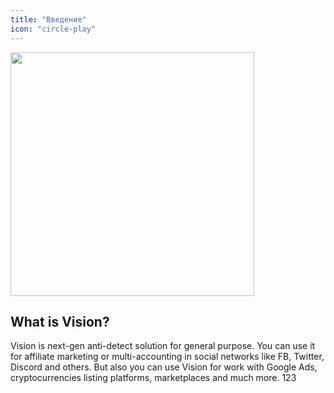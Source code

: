 ```yaml
---
title: "Введение"
icon: "circle-play"
---
```


<img height="390" src="../images/usability2.png" />

## What is Vision?
Vision is next-gen anti-detect solution for general purpose. You can use it for affiliate marketing or multi-accounting in social networks like FB, Twitter, Discord and others. But also you can use Vision for work with Google Ads, cryptocurrencies listing platforms, marketplaces and much more. 123



